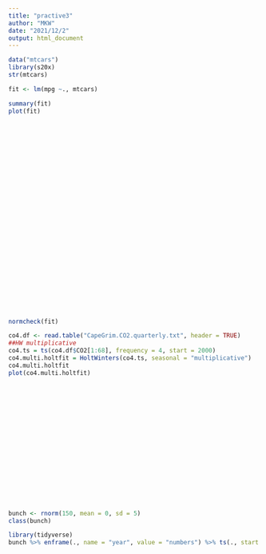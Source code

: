 ```yaml
---
title: "practive3"
author: "MKW"
date: "2021/12/2"
output: html_document
---
```


```r
data("mtcars")
library(s20x)
str(mtcars)

fit <- lm(mpg ~., mtcars)

summary(fit)
plot(fit)





























normcheck(fit)

co4.df <- read.table("CapeGrim.CO2.quarterly.txt", header = TRUE)
##HW multiplicative
co4.ts = ts(co4.df$CO2[1:68], frequency = 4, start = 2000)
co4.multi.holtfit = HoltWinters(co4.ts, seasonal = "multiplicative")
co4.multi.holtfit
plot(co4.multi.holtfit)



















bunch <- rnorm(150, mean = 0, sd = 5)
class(bunch)

library(tidyverse)
bunch %>% enframe(., name = "year", value = "numbers") %>% ts(., start = 1949, frequency = 12) %>% plot(.)

```

